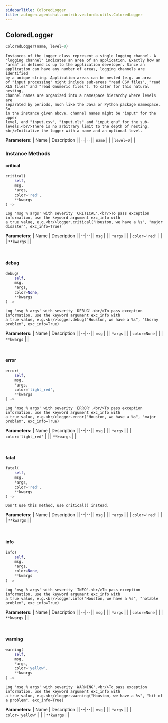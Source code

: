```yaml
---
sidebarTitle: ColoredLogger
title: autogen.agentchat.contrib.vectordb.utils.ColoredLogger
---
```

<h2 id="autogen.agentchat.contrib.vectordb.utils.ColoredLogger" class="doc doc-heading">
    <code class="doc-symbol doc-symbol-heading doc-symbol-class"></code>
    <span class="doc doc-object-name doc-class-name">ColoredLogger</span>
</h2>

```python
ColoredLogger(name, level=0)
```

    Instances of the Logger class represent a single logging channel. A
    "logging channel" indicates an area of an application. Exactly how an
    "area" is defined is up to the application developer. Since an
    application can have any number of areas, logging channels are identified
    by a unique string. Application areas can be nested (e.g. an area
    of "input processing" might include sub-areas "read CSV files", "read
    XLS files" and "read Gnumeric files"). To cater for this natural nesting,
    channel names are organized into a namespace hierarchy where levels are
    separated by periods, much like the Java or Python package namespace. So
    in the instance given above, channel names might be "input" for the upper
    level, and "input.csv", "input.xls" and "input.gnu" for the sub-levels.<br/>There is no arbitrary limit to the depth of nesting.<br/>Initialize the logger with a name and an optional level.

<b>Parameters:</b>
| Name | Description |
|--|--|
| `name` |  |
| `level=0` |  |

### Instance Methods

<code class="doc-symbol doc-symbol-heading doc-symbol-method"></code>
#### critical

```python
critical(
    self,
    msg,
    *args,
    color='red',
    **kwargs
) -> 
```

    Log 'msg % args' with severity 'CRITICAL'.<br/>To pass exception information, use the keyword argument exc_info with
    a true value, e.g.<br/>logger.critical("Houston, we have a %s", "major disaster", exc_info=True)

<b>Parameters:</b>
| Name | Description |
|--|--|
| `msg` |  |
| `*args` |  |
| `color='red'` |  |
| `**kwargs` |  |

<br />

<code class="doc-symbol doc-symbol-heading doc-symbol-method"></code>
#### debug

```python
debug(
    self,
    msg,
    *args,
    color=None,
    **kwargs
) -> 
```

    Log 'msg % args' with severity 'DEBUG'.<br/>To pass exception information, use the keyword argument exc_info with
    a true value, e.g.<br/>logger.debug("Houston, we have a %s", "thorny problem", exc_info=True)

<b>Parameters:</b>
| Name | Description |
|--|--|
| `msg` |  |
| `*args` |  |
| `color=None` |  |
| `**kwargs` |  |

<br />

<code class="doc-symbol doc-symbol-heading doc-symbol-method"></code>
#### error

```python
error(
    self,
    msg,
    *args,
    color='light_red',
    **kwargs
) -> 
```

    Log 'msg % args' with severity 'ERROR'.<br/>To pass exception information, use the keyword argument exc_info with
    a true value, e.g.<br/>logger.error("Houston, we have a %s", "major problem", exc_info=True)

<b>Parameters:</b>
| Name | Description |
|--|--|
| `msg` |  |
| `*args` |  |
| `color='light_red'` |  |
| `**kwargs` |  |

<br />

<code class="doc-symbol doc-symbol-heading doc-symbol-method"></code>
#### fatal

```python
fatal(
    self,
    msg,
    *args,
    color='red',
    **kwargs
) -> 
```

    Don't use this method, use critical() instead.

<b>Parameters:</b>
| Name | Description |
|--|--|
| `msg` |  |
| `*args` |  |
| `color='red'` |  |
| `**kwargs` |  |

<br />

<code class="doc-symbol doc-symbol-heading doc-symbol-method"></code>
#### info

```python
info(
    self,
    msg,
    *args,
    color=None,
    **kwargs
) -> 
```

    Log 'msg % args' with severity 'INFO'.<br/>To pass exception information, use the keyword argument exc_info with
    a true value, e.g.<br/>logger.info("Houston, we have a %s", "notable problem", exc_info=True)

<b>Parameters:</b>
| Name | Description |
|--|--|
| `msg` |  |
| `*args` |  |
| `color=None` |  |
| `**kwargs` |  |

<br />

<code class="doc-symbol doc-symbol-heading doc-symbol-method"></code>
#### warning

```python
warning(
    self,
    msg,
    *args,
    color='yellow',
    **kwargs
) -> 
```

    Log 'msg % args' with severity 'WARNING'.<br/>To pass exception information, use the keyword argument exc_info with
    a true value, e.g.<br/>logger.warning("Houston, we have a %s", "bit of a problem", exc_info=True)

<b>Parameters:</b>
| Name | Description |
|--|--|
| `msg` |  |
| `*args` |  |
| `color='yellow'` |  |
| `**kwargs` |  |

<br />
